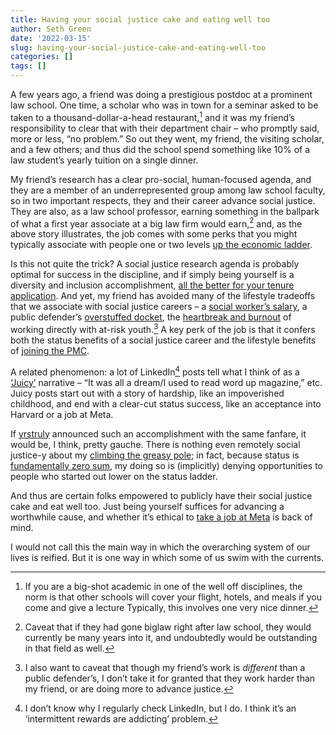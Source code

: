 ```yaml
---
title: Having your social justice cake and eating well too
author: Seth Green
date: '2022-03-15'
slug: having-your-social-justice-cake-and-eating-well-too
categories: []
tags: []
---
```


A few years ago, a friend was doing a prestigious postdoc at a prominent law school. One time, a scholar who was in town for a seminar asked to be taken to a thousand-dollar-a-head restaurant,^[If you are a big-shot academic in one of the well off disciplines, the norm is that other schools will cover your flight, hotels, and meals if you come and give a lecture Typically, this involves one very nice dinner.] and it was my friend's responsibility to clear that with their department chair -- who promptly said, more or less, "no problem." So out they went, my friend, the visiting scholar, and a few others; and thus did the school spend something like 10% of a law student's yearly tuition on a single dinner. 

My friend's research has a clear pro-social, human-focused agenda, and they are a member of an underrepresented group among law school faculty, so in two important respects, they and their career advance social justice. They are also, as a law school professor, earning something in the ballpark of what a first year associate at a big law firm would earn,^[Caveat that if they had gone biglaw right after law school, they would currently be many years into it, and undoubtedly would be outstanding in that field as well.] and, as the above story illustrates, the job comes with some perks that you might typically associate with people one or two levels [up the economic ladder](https://ofdollarsanddata.com/climbing-the-wealth-ladder/).

Is this not quite the trick? A social justice research agenda is probably optimal for success in the discipline, and if simply being yourself is a diversity and inclusion accomplishment, [all the better for your tenure application](https://www.insightintodiversity.com/colleges-revise-tenure-requirements-to-include-diversity-and-inclusion-accomplishments/). And yet, my friend has avoided many of the lifestyle tradeoffs that we associate with social justice careers -- a [social worker's salary](https://www.salary.com/research/salary/benchmark/social-worker-msw-salary/new-orleans-la), a public defender's [overstuffed docket](https://thelensnola.org/2021/01/20/the-system-is-at-a-breaking-point-new-da-public-defenders-work-to-reduce-backlog-of-cases-at-criminal-district-court/), the [heartbreak and burnout](https://www.childwelfare.gov/topics/management/workforce/workforcewellbeing/burnout/) of working directly with at-risk youth.^[I also want to caveat that though my friend's work is _different_ than a public defender's, I don't take it for granted that they work harder than my friend, or are doing more to advance justice.] A key perk of the job is that it confers both the status benefits of a social justice career and the lifestyle benefits of [joining the PMC](https://www.thebellows.org/the-double-horseshoe-theory/).

A related phenomenon: a lot of LinkedIn^[I don't know why I regularly check LinkedIn, but I do. I think it's an 'intermittent rewards are addicting' problem.]  posts tell what I think of as a ['Juicy'](https://en.wikipedia.org/wiki/Juicy_(The_Notorious_B.I.G._song)) narrative  -- "It was all a dream/I used to read word up magazine," etc. Juicy posts start out with a story of hardship, like an impoverished childhood, and end with a clear-cut status success, like an acceptance into Harvard or a job at Meta. 

If [yrstruly](https://infinitejest.wallacewiki.com/david-foster-wallace/index.php?title=M) announced such an accomplishment with the same fanfare, it would be, I think, pretty gauche. There is nothing even remotely social justice-y about my [climbing the greasy pole](https://www.theguardian.com/money/2001/apr/15/workandcareers.madeleinebunting3); in fact, because status is [fundamentally zero sum](http://daviddfriedman.blogspot.com/2006/10/economics-of-status.html), my doing so is (implicitly) denying opportunities to people who started out lower on the status ladder.

And thus are certain folks empowered to publicly have their social justice cake and eat well too. Just being yourself suffices for advancing a worthwhile cause, and whether it's ethical to [take a job at Meta](https://techpolicy.press/is-it-ethical-to-work-at-facebook/) is back of mind. 

I would not call this the main way in which the overarching system of our lives is reified. But it is one way in which some of us swim with the currents. 
